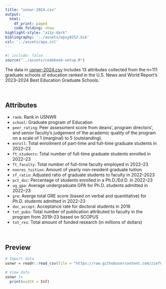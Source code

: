 ```yaml
---
title: "usnwr-2024.csv"
output: 
  html:
    df_print: paged
    code_folding: show
highlight-style: "a11y-dark"
bibliography: '../assets/epsy8252.bib'
csl: '../assets/apa.csl'
---
```



```r
#| include: false
source("../assets/codebook-setup.R")
```

The data in [usnwr-2024.csv](https://raw.githubusercontent.com/zief0002/fluffy-ants/main/data/usnwr-2024.csv) includes 13 attributes collected from the n=111 graduate schools of education ranked in the U.S. News and World Report’s 2023--2024 Best Education Graduate Schools.


<br />


## Attributes

- `rank`: Rank in USNWR
- `school`: Graduate program of Education
- `peer_rating`: Peer assessment score from deans', program directors', and senior faculty's judgement of the academic quality of the program on a scale of 1 (marginal) to 5 (outstanding).
- `enroll`: Total enrollment of part-time and full-time graduate students in 2022--23
- `ft_students`: Total number of full-time graduate students enrolled in 2022--23
- `ft_faculty`: Total number of full-time faculty employed in 2022--23
- `nonres_tuition`: Amount of yearly non-resident graduate tuition
- `sf_ratio`: Adjusted ratio of graduate students to faculty in 2022--2023
- `pct_doc`: Percentage of students enrolled in a Ph.D./Ed.D. in 2022--23
- `ug_gpa`: Average undergraduate GPA for Ph.D. students admitted in 2022--23
- `gre`: Averge total GRE score (based on verbal and quantitative) for Ph.D. students admitted in 2022--23
- `doc_accept`: Acceptance rate for doctoral students in 2016
- `tot_pubs`: Total number of publication attributed to faculty in the program from 2019--23 based on SCOPUS
- `tot_res`: Total amount of funded research (in millions of dollars)


<br />


## Preview

```r
# Import data
usnwr = readr::read_csv(file = "https://raw.githubusercontent.com/zief0002/fluffy-ants/main/data/usnwr-2024.csv")

# View data
usnwr |>
  print(width = Inf)
```





